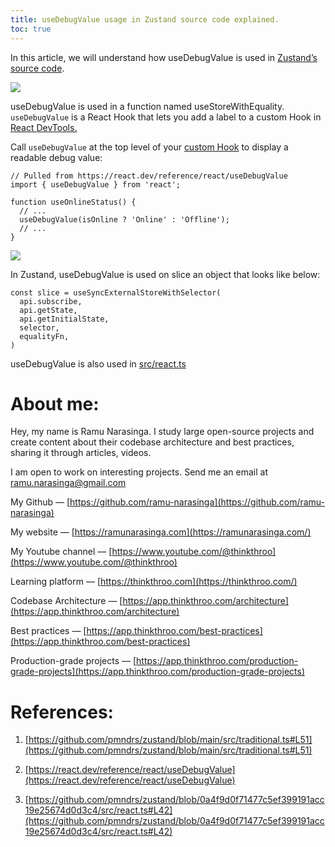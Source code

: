```yaml
---
title: useDebugValue usage in Zustand source code explained.
toc: true
---
```


In this article, we will understand how useDebugValue is used in [Zustand’s source code](https://github.com/pmndrs/zustand/blob/main/src/traditional.ts#L51).

![](https://miro.medium.com/v2/resize:fit:875/1*pmHgtvDCjmbheB334tPcuA.png)

useDebugValue is used in a function named useStoreWithEquality. `useDebugValue` is a React Hook that lets you add a label to a custom Hook in [React DevTools.](https://react.dev/learn/react-developer-tools)

Call `useDebugValue` at the top level of your [custom Hook](https://react.dev/learn/reusing-logic-with-custom-hooks) to display a readable debug value:

```plaintext
// Pulled from https://react.dev/reference/react/useDebugValue
import { useDebugValue } from 'react';

function useOnlineStatus() {
  // ...
  useDebugValue(isOnline ? 'Online' : 'Offline');
  // ...
}
```

![](https://miro.medium.com/v2/resize:fit:875/1*lpnm07SZX97KWa6hCSIChQ.png)

In Zustand, useDebugValue is used on slice an object that looks like below:

```plaintext
const slice = useSyncExternalStoreWithSelector(
  api.subscribe,
  api.getState,
  api.getInitialState,
  selector,
  equalityFn,
)
```

useDebugValue is also used in [src/react.ts](https://github.com/pmndrs/zustand/blob/0a4f9d0f71477c5ef399191acc19e25674d0d3c4/src/react.ts#L42)

# **About me:**

Hey, my name is Ramu Narasinga. I study large open-source projects and create content about their codebase architecture and best practices, sharing it through articles, videos.

I am open to work on interesting projects. Send me an email at ramu.narasinga@gmail.com

My Github — [https://github.com/ramu-narasinga](https://github.com/ramu-narasinga)

My website — [https://ramunarasinga.com](https://ramunarasinga.com/)

My Youtube channel — [https://www.youtube.com/@thinkthroo](https://www.youtube.com/@thinkthroo)

Learning platform — [https://thinkthroo.com](https://thinkthroo.com/)

Codebase Architecture — [https://app.thinkthroo.com/architecture](https://app.thinkthroo.com/architecture)

Best practices — [https://app.thinkthroo.com/best-practices](https://app.thinkthroo.com/best-practices)

Production-grade projects — [https://app.thinkthroo.com/production-grade-projects](https://app.thinkthroo.com/production-grade-projects)

# **References:**

1. [https://github.com/pmndrs/zustand/blob/main/src/traditional.ts#L51](https://github.com/pmndrs/zustand/blob/main/src/traditional.ts#L51)
    
2. [https://react.dev/reference/react/useDebugValue](https://react.dev/reference/react/useDebugValue)
    
3. [https://github.com/pmndrs/zustand/blob/0a4f9d0f71477c5ef399191acc19e25674d0d3c4/src/react.ts#L42](https://github.com/pmndrs/zustand/blob/0a4f9d0f71477c5ef399191acc19e25674d0d3c4/src/react.ts#L42)
    

[  
](https://medium.com/tag/javascript?source=post_page-----76979f026054--------------------------------)
